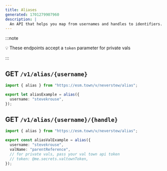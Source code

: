 ```yaml
---
title: Aliases
generated: 1701279907960
description: |
  An API that helps you map from usernames and handles to identifiers.
---
```


:::note

💡 These endpoints accept a `token` parameter for private vals

:::

## GET `/v1/alias/{username}`

```ts val
import { alias } from "https://esm.town/v/neverstew/alias";

export let aliasExample = alias({
  username: "stevekrouse",
});
```

## GET `/v1/alias/{username}/{handle}`

```ts val
import { alias } from "https://esm.town/v/neverstew/alias";

export const aliasValExample = alias({
  username: "stevekrouse",
  valName: "parentReference",
  // for private vals, pass your val town api token
  // token: @me.secrets.valtownToken,
});
```
